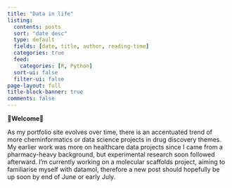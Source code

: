 ```yaml
---
title: "Data in life"
listing:
  contents: posts
  sort: "date desc"
  type: default
  fields: [date, title, author, reading-time]
  categories: true
  feed: 
    categories: [R, Python]
  sort-ui: false
  filter-ui: false
page-layout: full
title-block-banner: true
comments: false
---
```


**🌟Welcome🌟**

As my portfolio site evolves over time, there is an accentuated trend of more cheminformatics or data science projects in drug discovery themes. My earlier work was more on healthcare data projects since I came from a pharmacy-heavy background, but experimental research soon followed afterward. I'm currently working on a molecular scaffolds project, aiming to familiarise myself with datamol, therefore a new post should hopefully be up soon by end of June or early July.

<br>

<a rel="me" href="https://fosstodon.org/@jhylin"></a>